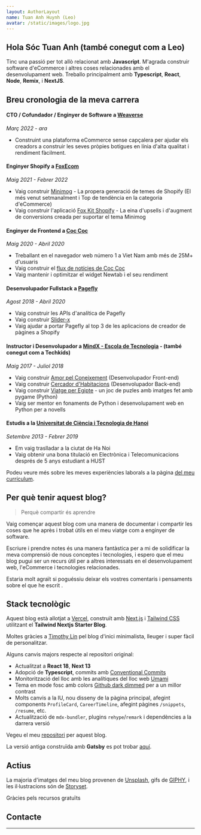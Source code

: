 ```yaml
---
layout: AuthorLayout
name: Tuan Anh Huynh (Leo)
avatar: /static/images/logo.jpg
---
```



## Hola <Twemoji emoji="waving hand" /> Sóc Tuan Anh (també conegut com a Leo)

Tinc una passió per tot allò relacionat amb **Javascript**.
M'agrada construir software d'eCommerce i altres coses relacionades amb el desenvolupament web.
Treballo principalment amb **Typescript**, **React**, **Node**, **Remix**, i **NextJS**.

## Breu cronologia de la meva carrera

#### CTO / Cofundador / Enginyer de Software a [Weaverse](https://weaverse.io/)

_Març 2022 - ara_

- Construint una plataforma eCommerce sense capçalera per ajudar els creadors a construir les seves pròpies botigues en línia d'alta qualitat i rendiment fàcilment.

#### Enginyer Shopify a [FoxEcom](https://foxecom.com/)

_Maig 2021 - Febrer 2022_

- Vaig construir [Minimog](https://themeforest.net/item/minimog-the-high-converting-shopify-theme/33380968) - La propera generació de temes de Shopify (El més venut setmanalment i Top de tendència en la categoria d'eCommerce)
- Vaig construir l'aplicació [Fox Kit Shopify](https://apps.shopify.com/foxecom-boost-sales) - La eina d'upsells i d'augment de conversions creada per suportar el tema Minimog

#### Enginyer de Frontend a [Coc Coc](https://coccoc.com/)

_Maig 2020 - Abril 2020_

- Treballant en el navegador web número 1 a Viet Nam amb més de 25M+ d'usuaris
- Vaig construir el [flux de notícies de Coc Coc](https://coccoc.com/webhp)
- Vaig mantenir i optimitzar el widget Newtab i el seu rendiment

#### Desenvolupador Fullstack a [Pagefly](https://apps.shopify.com/pagefly)

_Agost 2018 - Abril 2020_

- Vaig construir les APIs d'analítica de Pagefly
- Vaig construir [Slider-x](https://github.com/sellersmith/slider-x)
- Vaig ajudar a portar Pagefly al top 3 de les aplicacions de creador de pàgines a Shopify

#### Instructor i Desenvolupador a [MindX - Escola de Tecnologia](https://mindx.edu.vn/) - (també conegut com a Techkids)

_Maig 2017 - Juliol 2018_

- Vaig construir [Amor pel Coneixement](http://lok.vn/) (Desenvolupador Front-end)
- Vaig construir [Cercador d'Habitacions](https://hta218.github.io/get-a-room-api-docs/) (Desenvolupador Back-end)
- Vaig construir [Viatge per Egipte](https://github.com/hta218/Travel_Egypt) - un joc de puzles amb imatges fet amb pygame (Python)
- Vaig ser mentor en fonaments de Python i desenvolupament web en Python per a novells

#### Estudis a la [Universitat de Ciència i Tecnologia de Hanoi](https://www.hust.edu.vn/)

_Setembre 2013 - Febrer 2019_

- Em vaig traslladar a la ciutat de Ha Noi
- Vaig obtenir una bona titulació en Electrònica i Telecomunicacions després de 5 anys estudiant a HUST

Podeu veure més sobre les meves experiències laborals a la pàgina [del meu currículum](/resume).

## Per què tenir aquest blog?

> Perquè compartir és aprendre

Vaig començar aquest blog com una manera de documentar i compartir les coses que he après i trobat útils en el meu viatge com a enginyer de software.

Escriure i prendre notes és una manera fantàstica per a mi de solidificar la meva comprensió de nous conceptes i tecnologies,
i espero que el meu blog pugui ser un recurs útil per a altres interessats en el desenvolupament web, l'eCommerce i tecnologies relacionades.

Estaria molt agraït si poguéssiu deixar els vostres comentaris i pensaments sobre el que he escrit <Twemoji emoji="clinking-beer-mugs" />.

## Stack tecnològic

Aquest blog està allotjat a [Vercel](https://vercel.com/), construït amb [Next.js](https://nextjs.org/) i [Tailwind CSS](https://tailwindcss.com/) utilitzant el **Tailwind Nextjs Starter Blog**.

Moltes gràcies a [Timothy Lin](https://twitter.com/timlrxx) pel blog d'inici minimalista, lleuger i super fàcil de personalitzar.

Alguns canvis majors respecte al repositori original:

- <Twemoji emoji="atom-symbol" /> Actualitzat a **React 18**, **Next 13**
- <Twemoji emoji="party-popper" /> Adopció de **Typescript**, commits amb [Conventional Commits](https://www.conventionalcommits.org/)
- <Twemoji emoji="bar-chart" /> Monitorització del lloc amb les analítiques del lloc web [Umami](https://umami.is/)
- <Twemoji emoji="eyes" /> Tema en mode fosc amb colors [Github dark dimmed](https://github.blog/changelog/2021-04-14-dark-and-dimmed-themes-are-now-generally-available/)
  per a un millor contrast
- <Twemoji emoji="man-technologist" /> Molts canvis a la IU, nou disseny de la pàgina principal, afegint
  components `ProfileCard`, `CareerTimeline`, afegint pàgines `/snippets`, `/resume`, etc.
- <Twemoji emoji="inbox-tray" /> Actualització de `mdx-bundler`, plugins `rehype`/`remark` i dependències
  a la darrera versió

Vegeu el meu [repositori](https://github.com/hta218/leohuynh.dev) per aquest blog.

La versió antiga construïda amb **Gatsby** es pot trobar [aquí](https://leo-blog-legacy.vercel.app/).

## Actius

La majoria d'imatges del meu blog provenen de [Unsplash](https://unsplash.com/), gifs de [GIPHY](https://giphy.com/), i les il·lustracions són de [Storyset](https://storyset.com/).

Gràcies pels recursos gratuïts <Twemoji emoji="folded-hands" />

## Contacte

<SocialAccounts />

---
